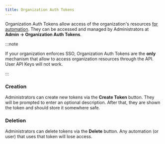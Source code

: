 ```yaml
---
title: Organization Auth Tokens
---
```


Organization Auth Tokens allow access of the organization's resources
[for automation](/docs/ci/authentication#organization-auth-token). They can be
accessed and managed by Administrators at **Admin → Organization Auth Tokens**.

:::note

If your organization enforces SSO, Organization Auth Tokens are the **only**
mechanism that allow to access organization resources through the API. User API
Keys will not work.

:::


<ImageFigure src={orgAuthTokenList} alt=""></ImageFigure>

### Creation

Administrators can create new tokens via the **Create Token** button. They will
be prompted to enter an optional description. After that, they are shown the
token and should store it somewhere safe.


<ImageFigure src={orgAuthTokenNew} alt=""></ImageFigure>

### Deletion

Administrators can delete tokens via the **Delete** button. Any automation (or
user) that uses that token will lose access.
